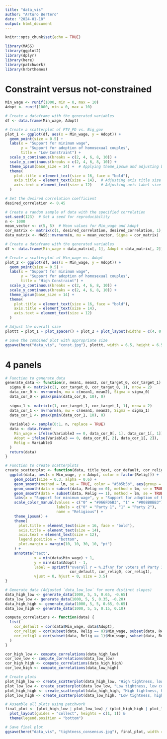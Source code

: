 ```yaml
---
title: "data_vis"
author: "Arturo Bertero"
date: "2024-01-18"
output: html_document
---
```


```r
knitr::opts_chunk$set(echo = TRUE)

library(MASS)
library(ggplot2)
library(dplyr)
library(here)
library(patchwork)
library(hrbrthemes)
```

# Constraint versus not-constrained

```r
Min_wage <- runif(1000, min = 0, max = 10)
Adopt <- runif(1000, min = 0, max = 10)

# Create a dataframe with the generated variables
df <- data.frame(Min_wage, Adopt)

# Create a scatterplot of PTV_PD vs. Big_gov
plot_1 <- ggplot(df, aes(x = Min_wage, y = Adopt)) +
  geom_point(size = 0.5) +
  labs(x = "Support for minimum wage", 
       y = "Support for adoption of homosexual couples", 
       title = "Low Constraint") +
  scale_x_continuous(breaks = c(2, 4, 6, 8, 10)) +
  scale_y_continuous(breaks = c(2, 4, 6, 8, 10)) +
  theme_ipsum(base_size = 14) +  # Applying theme_ipsum and adjusting base text size for readability
  theme(
    plot.title = element_text(size = 16, face = "bold"),
    axis.title = element_text(size = 14),  # Adjusting axis title size
    axis.text = element_text(size = 12)    # Adjusting axis label size
  )
```

```r
# Set the desired correlation coefficient
desired_correlation <- 0.45

# Create a random sample of data with the specified correlation
set.seed(123)  # Set a seed for reproducibility
n <- 1000
mean_vector <- c(5, 5)  # Mean values for Min_wage and Adopt
cor_matrix <- matrix(c(1, desired_correlation, desired_correlation, 1), nrow = 2)  
data_matrix <- MASS::mvrnorm(n, mu = mean_vector, Sigma = cor_matrix)

# Create a dataframe with the generated variables
df <- data.frame(Min_wage = data_matrix[, 1], Adopt = data_matrix[, 2])

# Create a scatterplot of Min_wage vs. Adopt
plot_2 <- ggplot(df, aes(x = Min_wage, y = Adopt)) +
  geom_point(size = 0.5) +
  labs(x = "Support for minimum wage", 
       y = "Support for adoption of homosexual couples",
       title = "High Constraint") +
  scale_x_continuous(breaks = c(2, 4, 6, 8, 10)) +
  scale_y_continuous(breaks = c(2, 4, 6, 8, 10)) +
  theme_ipsum(base_size = 14) +  
  theme(
    plot.title = element_text(size = 16, face = "bold"),
    axis.title = element_text(size = 14),  
    axis.text = element_text(size = 12)    
  )
```

```r
# Adjust the overall size 
plottt = plot_1 + plot_spacer() + plot_2 + plot_layout(widths = c(4, 0.5, 4))

# Save the combined plot with appropriate size 
ggsave(here("data_vis", "const.jpg"), plottt, width = 6.5, height = 6.5, dpi = 300)
```


# 4 panels

```r
# Function to generate data
generate_data <- function(n, mean1, mean2, cor_target_0, cor_target_1) {
  sigma_0 <- matrix(c(1, cor_target_0, cor_target_0, 1), nrow = 2)
  data_cor_0 <- mvrnorm(n, mu = c(mean1, mean2), Sigma = sigma_0)
  data_cor_0 <- pmax(pmin(data_cor_0, 10), 0)
  
  sigma_1 <- matrix(c(1, cor_target_1, cor_target_1, 1), nrow = 2)
  data_cor_1 <- mvrnorm(n, mu = c(mean1, mean2), Sigma = sigma_1)
  data_cor_1 <- pmax(pmin(data_cor_1, 10), 0)
  
  Variable3 <- sample(0:1, n, replace = TRUE)
  data <- data.frame(
    Min_wage = ifelse(Variable3 == 0, data_cor_0[, 1], data_cor_1[, 1]),
    Adopt = ifelse(Variable3 == 0, data_cor_0[, 2], data_cor_1[, 2]),
    Relig = Variable3
  )
  return(data)
}

# Function to create scatterplots
create_scatterplot <- function(data, title_text, cor_default, cor_relig0, cor_relig1) {
  ggplot(data, aes(x = Min_wage, y = Adopt, color = factor(Relig))) +
    geom_point(size = 0.3, alpha = 0.6) +
    geom_smooth(method = lm, se = TRUE, color = "#5b5b5b", aes(group = 1)) +
    geom_smooth(data = subset(data, Relig == 0), method = lm, se = TRUE, color = "#966FD6B3", aes(group = 2)) +
    geom_smooth(data = subset(data, Relig == 1), method = lm, se = TRUE, color = "#008B8BB3", aes(group = 3)) +
    labs(x = "Support for minimum wage", y = "Support for adoption of homosexual couples", title = title_text) +
    scale_color_manual(values = c("0" = "#966FD6B3", "1" = "#008B8BB3"), 
                       labels = c("0" = "Party 1", "1" = "Party 2"), 
                       name = "Religious") + 
    theme_ipsum() +
    theme(
      plot.title = element_text(size = 16, face = "bold"),
      axis.title = element_text(size = 14),
      axis.text = element_text(size = 12),
      legend.position = "bottom",
      plot.margin = margin(10, 10, 30, 10, "pt")  
    ) +
    annotate("text",
             x = min(data$Min_wage) + 1,  
             y = min(data$Adopt) - 1,  
             label = sprintf("overall r = %.2f\nr for voters of Party 1 = %.2f\nr for voters of Party 2 = %.2f", 
                             cor_default, cor_relig0, cor_relig1),
             vjust = 0, hjust = 0, size = 3.5)
}

# Generate data (Adjusted `data_low_low` for more distinct slopes)
data_high_low <- generate_data(1000, 5, 5, 0.65, -0.65)
data_low_low <- generate_data(1000, 5, 5, 0.35, -0.20)  
data_high_high <- generate_data(1000, 5, 5, 0.65, 0.65)
data_low_high <- generate_data(1000, 5, 5, 0.15, 0.10)

compute_correlations <- function(data) {
  list(
    cor_default = cor(data$Min_wage, data$Adopt),
    cor_relig0 = cor(subset(data, Relig == 0)$Min_wage, subset(data, Relig == 0)$Adopt),
    cor_relig1 = cor(subset(data, Relig == 1)$Min_wage, subset(data, Relig == 1)$Adopt)
  )
}

cor_high_low <- compute_correlations(data_high_low)
cor_low_low <- compute_correlations(data_low_low)
cor_high_high <- compute_correlations(data_high_high)
cor_low_high <- compute_correlations(data_low_high)

# Create plots
plot_high_low <- create_scatterplot(data_high_low, "High tightness, low consensus", cor_high_low$cor_default, cor_high_low$cor_relig0, cor_high_low$cor_relig1)
plot_low_low <- create_scatterplot(data_low_low, "Low tightness, low consensus", cor_low_low$cor_default, cor_low_low$cor_relig0, cor_low_low$cor_relig1)
plot_high_high <- create_scatterplot(data_high_high, "High tightness, high consensus", cor_high_high$cor_default, cor_high_high$cor_relig0, cor_high_high$cor_relig1)
plot_low_high <- create_scatterplot(data_low_high, "Low tightness, high consensus", cor_low_high$cor_default, cor_low_high$cor_relig0, cor_low_high$cor_relig1)

# Assemble all plots using patchwork 
final_plot <- (plot_high_low | plot_low_low) / (plot_high_high | plot_low_high) +
  plot_layout(guides = "collect", heights = c(1, 1)) &  
  theme(legend.position = "bottom")  

# Save final plot
ggsave(here("data_vis", "tightness_consensus.jpg"), final_plot, width = 8.5, height = 12, dpi = 300)
```







